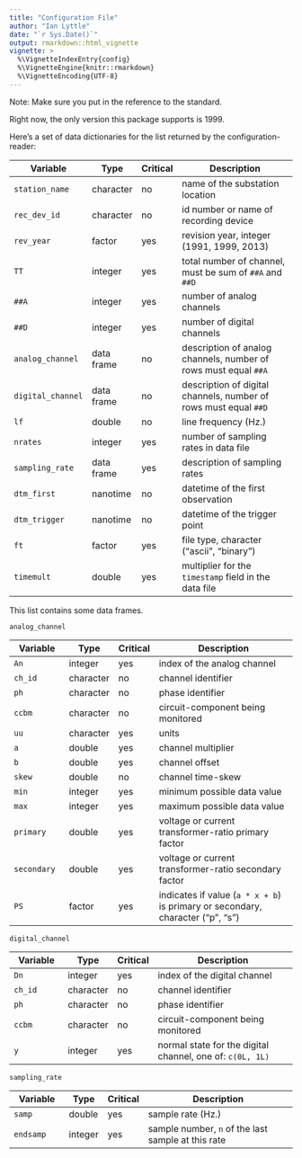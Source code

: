 ```yaml
---
title: "Configuration File"
author: "Ian Lyttle"
date: "`r Sys.Date()`"
output: rmarkdown::html_vignette
vignette: >
  %\VignetteIndexEntry{config}
  %\VignetteEngine{knitr::rmarkdown}
  %\VignetteEncoding{UTF-8}
---
```


Note: Make sure you put in the reference to the standard.

Right now, the only version this package supports is 1999.

Here's a set of data dictionaries for the list returned by the configuration-reader:

 Variable         | Type       | Critical | Description
----------------- | ---------- | -------- | -------------------------------------------------
`station_name`    | character  | no       | name of the substation location
`rec_dev_id`      | character  | no       | id number or name of recording device
`rev_year`        | factor     | yes      | revision year, integer (1991, 1999, 2013) 
`TT`              | integer    | yes      | total number of channel, must be sum of `##A` and `##D`
`##A`             | integer    | yes      | number of analog channels
`##D`             | integer    | yes      | number of digital channels
`analog_channel`  | data frame | no       | description of analog channels, number of rows must equal `##A`
`digital_channel` | data frame | no       | description of digital channels, number of rows must equal `##D`
`lf`              | double     | no       | line frequency (Hz.)
`nrates`          | integer    | yes      | number of sampling rates in data file 
`sampling_rate`   | data frame | yes      | description of sampling rates
`dtm_first`       | nanotime   | no       | datetime of the first observation
`dtm_trigger`     | nanotime   | no       | datetime of the trigger point
`ft`              | factor     | yes      | file type, character ("ascii", "binary")
`timemult`        | double     | yes      | multiplier for the `timestamp` field in the data file

This list contains some data frames.

`analog_channel`

 Variable         | Type       | Critical | Description
----------------- | ---------- | -------- | -------------------------------------------------
`An`              | integer    | yes      | index of the analog channel
`ch_id`           | character  | no       | channel identifier
`ph`              | character  | no       | phase identifier
`ccbm`            | character  | no       | circuit-component being monitored
`uu`              | character  | yes      | units
`a`               | double     | yes      | channel multiplier
`b`               | double     | yes      | channel offset
`skew`            | double     | no       | channel time-skew
`min`             | integer    | yes      | minimum possible data value
`max`             | integer    | yes      | maximum possible data value
`primary`         | double     | yes      | voltage or current transformer-ratio primary factor
`secondary`       | double     | yes      | voltage or current transformer-ratio secondary factor
`PS`              | factor     | yes      | indicates if value (`a * x + b`) is primary or secondary, character ("p", "s") 

`digital_channel`

 Variable         | Type       | Critical | Description
----------------- | ---------- | -------- | -------------------------------------------------
`Dn`              | integer    | yes      | index of the digital channel
`ch_id`           | character  | no       | channel identifier
`ph`              | character  | no       | phase identifier
`ccbm`            | character  | no       | circuit-component being monitored
`y`               | integer    | yes      | normal state for the digital channel, one of: `c(0L, 1L)`

`sampling_rate`

 Variable         | Type       | Critical | Description
----------------- | ---------- | -------- | -------------------------------------------------
`samp`            | double     | yes      | sample rate (Hz.)
`endsamp`         | integer    | yes      | sample number, `n` of the last sample at this rate



